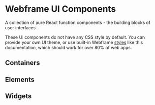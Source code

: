 

# Webframe UI Components

A collection of pure React function components - the building blocks of user interfaces.

These UI components do not have any CSS style by default. You can provide your own UI theme, or use built-in Webframe [styles](/docs/ui/styles) like this documentation, which should work for over 80% of web apps.

## Containers

<Row className='full-width gap wrap'>
  <AssetCard component={View} uri={uri} />
  <AssetCard component={Row} uri={uri} />
  <AssetCard component={Scroll} uri={uri} />
  <AssetCard component={VirtualList} uri={uri} />
  <AssetCard component={Text} uri={uri} />
</Row>

## Elements

<Row className='full-width gap wrap'>
  <AssetCard component={Button} uri={uri} />
  <AssetCard component={Icon} uri={uri} />
  <AssetCard pending component={Link} uri={uri} />
  <AssetCard component={Image} uri={uri} />
  <AssetCard pending component={Video} uri={uri} />
  <AssetCard pending component={Audio} uri={uri} />
  <AssetCard pending component={Avatar} uri={uri} />
  <AssetCard pending component={Iframe} uri={uri} />
  <AssetCard component={Divider} uri={uri} />
  <AssetCard component={Spacer} uri={uri} />
</Row>


## Widgets

<Row className='full-width gap wrap'>
  <AssetCard pending component={Accordion} uri={uri} />
  <AssetCard component={Expand} uri={uri} />
  <AssetCard component={Badge} uri={uri} />
  <AssetCard pending component={Carousel} uri={uri} />
  <AssetCard component={Loader} uri={uri} />
  <AssetCard pending component={Table} uri={uri} />
  <AssetCard component={Tabs} uri={uri} />
  <AssetCard component={Tooltip} uri={uri} />
</Row>

